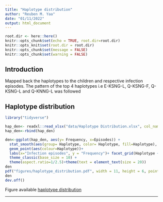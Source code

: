 ```yaml
---
title: "Haplotype distribution"
author: "Reuben M. Yaa"
date: "01/11/2022"
output: html_document
---
```


```r
root.dir <- here::here()
knitr::opts_chunk$set(echo = TRUE, root.dir=root.dir)
knitr::opts_knit$set(root.dir = root.dir)
knitr::opts_chunk$set(message = FALSE)
knitr::opts_chunk$set(warning = FALSE)
```

## Introduction
Mapped back the haplotypes to the children and respective infection episodes. The pattern of the top 4 haplotypes i.e E-KSNG-L, Q-KSNG-F, Q-KSNG-L and Q-KNNG-L was followed

## Haplotype distribution
```r
library("tidyverse")

hap_den<- readxl::read_xlsx("data/Haplotype Distribution.xlsx", col_names = TRUE)
hap_den<-rbind(hap_den)

den<-ggplot(hap_den, aes(y= Frequency, x=Episodes)) +
  stat_smooth(aes(group= Haplotype, color= Haplotype, fill=Haplotype), method="loess", size=1, formula="y ~ log(x)", se=FALSE) +
  geom_point(aes(colour=Haplotype))+
  labs(x="Infection episodes", y = "Frequency")+ facet_grid(Haplotype ~ .)+
  theme_classic(base_size = 10) +
  theme(aspect.ratio=1/2.5)+theme(text = element_text(size = 20))
den
pdf("figures/haplotype_distribution.pdf", width = 11, height = 6, pointsize=30)#save as pdf file
den
dev.off()
```

Figure available [haplotype distribution](https://mangiruben.github.io/pfMSP1-Malaria/figures/haplotype_distribution.pdf)
<hr>